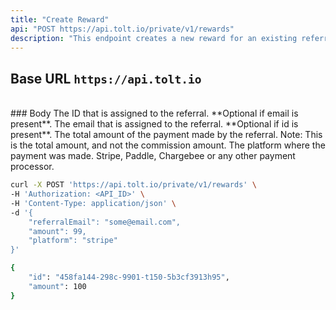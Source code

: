 ```yaml
---
title: "Create Reward"
api: "POST https://api.tolt.io/private/v1/rewards"
description: "This endpoint creates a new reward for an existing referral"
---
```


## Base URL `https://api.tolt.io`

<br />
### Body

<ParamField body="referralId*" type="string">
  The ID that is assigned to the referral. **Optional if email is present**.
</ParamField>

<ParamField body="referralEmail*" type="string">
  The email that is assigned to the referral. **Optional if id is present**.
</ParamField>

<ParamField body="amount*" type="number">
  The total amount of the payment made by the referral. Note: This is the total
  amount, and not the commission amount.
</ParamField>

<ParamField body="platform*" type="string">
  The platform where the payment was made. Stripe, Paddle, Chargebee or any
  other payment processor.
</ParamField>

<RequestExample>

```bash Example Request
curl -X POST 'https://api.tolt.io/private/v1/rewards' \
-H 'Authorization: <API_ID>' \
-H 'Content-Type: application/json' \
-d '{
    "referralEmail": "some@email.com",
    "amount": 99,
    "platform": "stripe"
}'
```

</RequestExample>

<ResponseExample>

```bash Example Response
{
    "id": "458fa144-298c-9901-t150-5b3cf3913h95",
    "amount": 100
}
```

</ResponseExample>
